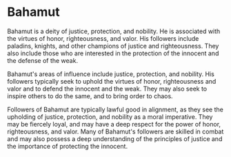 # Bahamut

Bahamut is a deity of justice, protection, and nobility. He is associated with
the virtues of honor, righteousness, and valor. His followers include paladins,
knights, and other champions of justice and righteousness. They also include
those who are interested in the protection of the innocent and the defense of
the weak.

Bahamut's areas of influence include justice, protection, and nobility. His
followers typically seek to uphold the virtues of honor, righteousness and valor
and to defend the innocent and the weak. They may also seek to inspire others to
do the same, and to bring order to chaos.

Followers of Bahamut are typically lawful good in alignment, as they see the
upholding of justice, protection, and nobility as a moral imperative. They may
be fiercely loyal, and may have a deep respect for the power of honor,
righteousness, and valor. Many of Bahamut's followers are skilled in combat and
may also possess a deep understanding of the principles of justice and the
importance of protecting the innocent.
